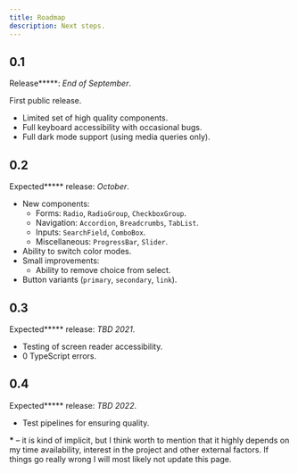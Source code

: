 ```yaml
---
title: Roadmap
description: Next steps.
---
```


## 0.1

Release**\***: _End of September_.

First public release.

- Limited set of high quality components.
- Full keyboard accessibility with occasional bugs.
- Full dark mode support (using media queries only).

## 0.2

Expected**\*** release: _October_.

- New components:
  - Forms: `Radio`, `RadioGroup`, `CheckboxGroup`.
  - Navigation: `Accordion`, `Breadcrumbs`, `TabList`.
  - Inputs: `SearchField`, `ComboBox`.
  - Miscellaneous: `ProgressBar`, `Slider`.
- Ability to switch color modes.
- Small improvements:
  - Ability to remove choice from select.
- Button variants (`primary`, `secondary`, `link`).

## 0.3

Expected**\*** release: _TBD 2021_.

- Testing of screen reader accessibility.
- 0 TypeScript errors.

## 0.4

Expected**\*** release: _TBD 2022_.

- Test pipelines for ensuring quality.

**\*** – it is kind of implicit, but I think worth to mention that it highly depends on my time availability, interest in the project and other external factors. If things go really wrong I will most likely not update this page.
